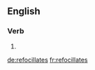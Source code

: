 ==English==

===Verb===
{{head|en}}

# {{en-third-person singular of|refocillate}}

[[de:refocillates]]
[[fr:refocillates]]
